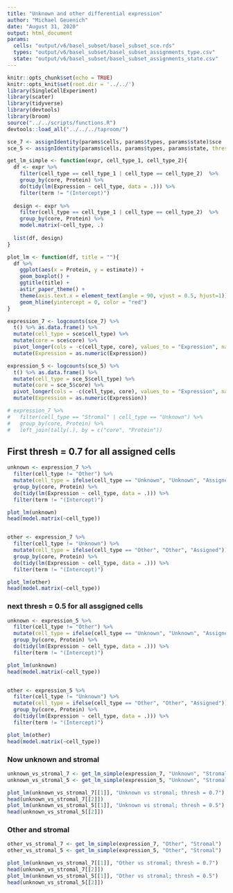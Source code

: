 ```yaml
---
title: "Unknown and other differential expression"
author: "Michael Geuenich"
date: "August 31, 2020"
output: html_document
params:
  cells: "output/v6/basel_subset/basel_subset_sce.rds"
  types: "output/v6/basel_subset/basel_subset_assignments_type.csv"
  state: "output/v6/basel_subset/basel_subset_assignments_state.csv"
---
```


```r
knitr::opts_chunk$set(echo = TRUE)
knitr::opts_knit$set(root.dir = '../../')
library(SingleCellExperiment)
library(scater)
library(tidyverse)
library(devtools)
library(broom)
source("../../scripts/functions.R")
devtools::load_all("../../../taproom/")
```

```r
sce_7 <- assignIdentity(params$cells, params$types, params$state)$sce
sce_5 <- assignIdentity(params$cells, params$types, params$state, thresh = 0.5)$sce

get_lm_simple <- function(expr, cell_type_1, cell_type_2){
  df <- expr %>% 
    filter(cell_type == cell_type_1 | cell_type == cell_type_2)  %>% 
    group_by(core, Protein) %>% 
    do(tidy(lm(Expression ~ cell_type, data = .))) %>% 
    filter(term != "(Intercept)")
  
  design <- expr %>% 
    filter(cell_type == cell_type_1 | cell_type == cell_type_2)  %>% 
    group_by(core, Protein) %>% 
    model.matrix(~cell_type, .)
  
  list(df, design)
}

plot_lm <- function(df, title = ""){
  df %>% 
    ggplot(aes(x = Protein, y = estimate)) +
    geom_boxplot() +
    ggtitle(title) +
    astir_paper_theme() + 
    theme(axis.text.x = element_text(angle = 90, vjust = 0.5, hjust=1)) +
    geom_hline(yintercept = 0, color = "red")
}
```

```r
expression_7 <- logcounts(sce_7) %>% 
  t() %>% as.data.frame() %>% 
  mutate(cell_type = sce$cell_type) %>% 
  mutate(core = sce$core) %>% 
  pivot_longer(cols = -c(cell_type, core), values_to = "Expression", names_to = "Protein") %>% 
  mutate(Expression = as.numeric(Expression))

expression_5 <- logcounts(sce_5) %>% 
  t() %>% as.data.frame() %>% 
  mutate(cell_type = sce_5$cell_type) %>% 
  mutate(core = sce_5$core) %>% 
  pivot_longer(cols = -c(cell_type, core), values_to = "Expression", names_to = "Protein") %>% 
  mutate(Expression = as.numeric(Expression))

```

```r
# expression_7 %>% 
#   filter(cell_type == "Stromal" | cell_type == "Unknown") %>% 
#   group_by(core, Protein) %>% 
#   left_join(tally(.), by = c("core", "Protein"))
```

## First thresh = 0.7 for all assigned cells
```r
unknown <- expression_7 %>% 
  filter(cell_type != "Other") %>% 
  mutate(cell_type = ifelse(cell_type == "Unknown", "Unknown", "Assigned")) %>% 
  group_by(core, Protein) %>% 
  do(tidy(lm(Expression ~ cell_type, data = .))) %>% 
  filter(term != "(Intercept)")

plot_lm(unknown)
head(model.matrix(~cell_type))


other <- expression_7 %>% 
  filter(cell_type != "Unknown") %>% 
  mutate(cell_type = ifelse(cell_type == "Other", "Other", "Assigned")) %>% 
  group_by(core, Protein) %>% 
  do(tidy(lm(Expression ~ cell_type, data = .))) %>% 
  filter(term != "(Intercept)")

plot_lm(other)
head(model.matrix(~cell_type))
```


### next thresh = 0.5 for all assgigned cells
```r
unknown <- expression_5 %>% 
  filter(cell_type != "Other") %>% 
  mutate(cell_type = ifelse(cell_type == "Unknown", "Unknown", "Assigned")) %>% 
  group_by(core, Protein) %>% 
  do(tidy(lm(Expression ~ cell_type, data = .))) %>% 
  filter(term != "(Intercept)")

plot_lm(unknown)
head(model.matrix(~cell_type))


other <- expression_5 %>% 
  filter(cell_type != "Unknown") %>% 
  mutate(cell_type = ifelse(cell_type == "Other", "Other", "Assigned")) %>% 
  group_by(core, Protein) %>% 
  do(tidy(lm(Expression ~ cell_type, data = .))) %>% 
  filter(term != "(Intercept)")

plot_lm(other)
head(model.matrix(~cell_type))
```



### Now unknown and stromal
```r
unknown_vs_stromal_7 <- get_lm_simple(expression_7, "Unknown", "Stromal")
unknown_vs_stromal_5 <- get_lm_simple(expression_5, "Unknown", "Stromal")

plot_lm(unknown_vs_stromal_7[[1]], "Unknown vs stromal; thresh = 0.7")
head(unknown_vs_stromal_7[[2]])
plot_lm(unknown_vs_stromal_5[[1]], "Unknown vs stromal; thresh = 0.5")
head(unknown_vs_stromal_5[[2]])
```



### Other and stromal
```r
other_vs_stromal_7 <- get_lm_simple(expression_7, "Other", "Stromal")
other_vs_stromal_5 <- get_lm_simple(expression_5, "Other", "Stromal")

plot_lm(unknown_vs_stromal_7[[1]], "Other vs stromal; thresh = 0.7")
head(unknown_vs_stromal_7[[2]])
plot_lm(unknown_vs_stromal_5[[1]], "Other vs stromal; thresh = 0.5")
head(unknown_vs_stromal_5[[2]])
```

